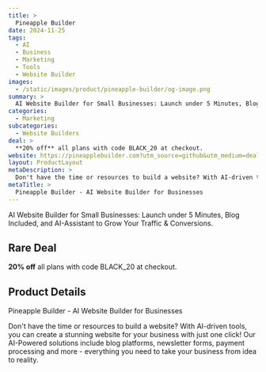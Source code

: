 ```yaml
---
title: >
  Pineapple Builder
date: 2024-11-25
tags:
  - AI
  - Business
  - Marketing
  - Tools
  - Website Builder
images:
  - /static/images/product/pineapple-builder/og-image.png
summary: >
  AI Website Builder for Small Businesses: Launch under 5 Minutes, Blog Included, and AI-Assistant to Grow Your Traffic & Conversions.
categories:
  - Marketing
subcategories:
  - Website Builders
deal: >
  **20% off** all plans with code BLACK_20 at checkout.
website: https://pineapplebuilder.com?utm_source=github&utm_medium=dealdirectory&utm_campaign=bf2024
layout: ProductLayout
metaDescription: >
  Don't have the time or resources to build a website? With AI-driven tools, you can create a stunning website for your business with just one click! Our AI-Powered solutions include blog platforms, newsletter forms, payment processing and more - everything you need to take your business from idea to reality.
metaTitle: >
  Pineapple Builder - AI Website Builder for Businesses
---
```

AI Website Builder for Small Businesses: Launch under 5 Minutes, Blog Included, and AI-Assistant to Grow Your Traffic & Conversions.

## Rare Deal

**20% off** all plans with code BLACK_20 at checkout.

## Product Details
Pineapple Builder - AI Website Builder for Businesses

Don't have the time or resources to build a website? With AI-driven tools, you can create a stunning website for your business with just one click! Our AI-Powered solutions include blog platforms, newsletter forms, payment processing and more - everything you need to take your business from idea to reality.
